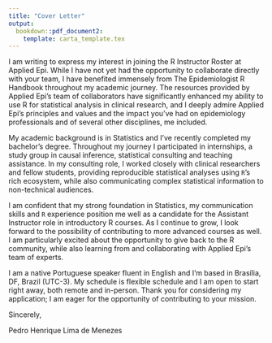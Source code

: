 ```yaml
---
title: "Cover Letter"
output: 
  bookdown::pdf_document2:
    template: carta_template.tex
---
```


I am writing to express my interest in joining the R Instructor Roster at Applied Epi. While I have not yet had the opportunity to collaborate directly with your team, I have benefited immensely from The Epidemiologist R Handbook throughout my academic journey. The resources provided by Applied Epi's team of collaborators have significantly enhanced my ability to use R for statistical analysis in clinical research, and I deeply admire Applied Epi's principles and values and the impact you've had on epidemiology professionals and of several other disciplines, me included.

My academic background is in Statistics and I've recently completed my bachelor's degree. Throughout my journey I participated in internships, a study group in causal inference, statistical consulting and teaching assistance. In my consulting role, I worked closely with clinical researchers and fellow students, providing reproducible statistical analyses using `R`'s rich ecosystem, while also communicating complex statistical information to non-technical audiences.

I am confident that my strong foundation in Statistics, my communication skills and `R` experience position me well as a candidate for the Assistant Instructor role in introductory R courses. As I continue to grow, I look forward to the possibility of contributing to more advanced courses as well. I am particularly excited about the opportunity to give back to the R community, while also learning from and collaborating with Applied Epi's team of experts.

I am a native Portuguese speaker fluent in English and I'm based in Brasília, DF, Brazil (UTC-3). My schedule is flexible schedule and I am open to start right away, both remote and in-person. Thank you for considering my application; I am eager for the opportunity of contributing to your mission.

Sincerely,

Pedro Henrique Lima de Menezes

